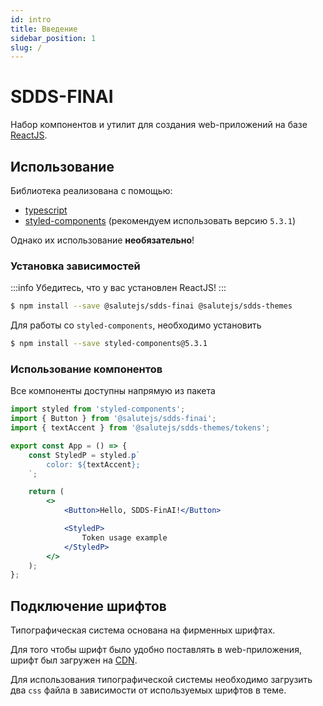 ```yaml
---
id: intro
title: Введение
sidebar_position: 1
slug: /
---
```




# SDDS-FINAI

Набор компонентов и утилит для создания web-приложений на базе [ReactJS](https://reactjs.org/).

## Использование

Библиотека реализована с помощью:
- [typescript](https://www.typescriptlang.org/)
- [styled-components](https://styled-components.com/) (рекомендуем использовать версию `5.3.1`)

Однако их использование **необязательно**!

### Установка зависимостей

:::info
Убедитесь, что у вас установлен ReactJS!
:::

```bash
$ npm install --save @salutejs/sdds-finai @salutejs/sdds-themes
```

Для работы со `styled-components`, необходимо установить

```bash
$ npm install --save styled-components@5.3.1
```

### Использование компонентов

Все компоненты доступны напрямую из пакета

```jsx
import styled from 'styled-components';
import { Button } from '@salutejs/sdds-finai';
import { textAccent } from '@salutejs/sdds-themes/tokens';

export const App = () => {
    const StyledP = styled.p`
        color: ${textAccent};
    `;

    return (
        <>
            <Button>Hello, SDDS-FinAI!</Button>

            <StyledP>
                Token usage example
            </StyledP>
        </>
    );
};
```

## Подключение шрифтов

Типографическая система основана на фирменных шрифтах.

Для того чтобы шрифт было удобно поставлять в web-приложения, шрифт был загружен на [CDN](https://ru.wikipedia.org/wiki/Content_Delivery_Network).

Для использования типографической системы необходимо загрузить два `css` файла в зависимости от используемых шрифтов в теме.

<Tabs>
    <TabItem value="cra" label="html" default>
        <WepAppExample />
    </TabItem>
    <TabItem value="next" label="NextJS">
        <NextAppExample />
    </TabItem>
</Tabs>

<ThemeTurnOn/>

<ThemeSwitch/>
